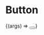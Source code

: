 
<Meta title="Buttons/General" component={Button} />

# Button

<ArgsTable of={Button} /> 

<Canvas>
  <Story
    name="Button"
    args={{
        ...Button.defaultProps,
        label: 'Primary button',
        primary: true,
    }}
  >
    {(args) => <Button {...args}>  </Button>}
  </Story>
</Canvas>
